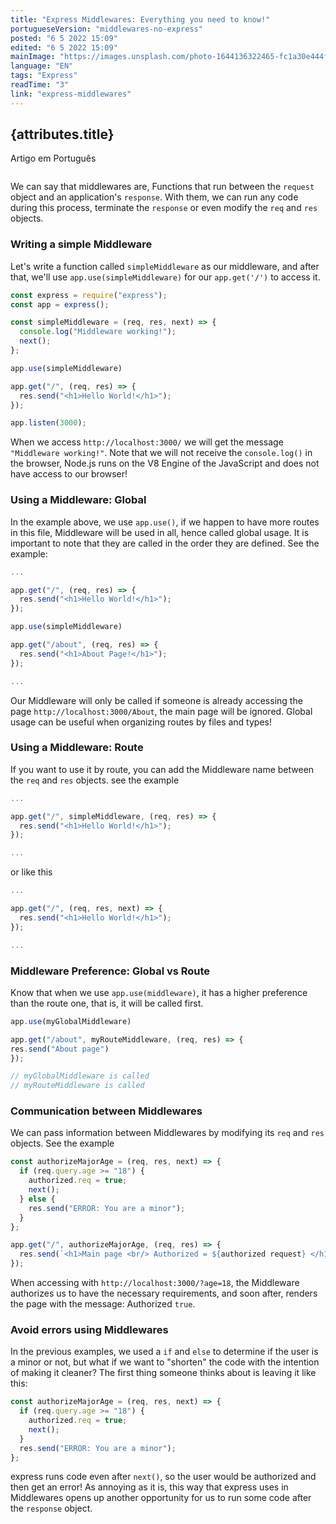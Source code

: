 ```yaml
---
title: "Express Middlewares: Everything you need to know!"
portugueseVersion: "middlewares-no-express"
posted: "6 5 2022 15:09"
edited: "6 5 2022 15:09"
mainImage: "https://images.unsplash.com/photo-1644136322465-fc1a30e444ff?ixlib=rb-1.2.1&ixid=MnwxMjA3fDB8MHxwaG90by1wYWdlfHx8fGVufDB8fHx8&auto=format&fit=crop&w=684&q=80"
language: "EN"
tags: "Express"
readTime: "3"
link: "express-middlewares"
---
```




## {attributes.title}

<Link to={`/blog/${attributes.portugueseVersion}`}>
  <div>Artigo em Português</div>
</Link>

<img
  src={attributes.mainImage}
  alt=""
  title="Image of @darth_u"
  className="MainImage"
/>

We can say that middlewares are, <Highlight>Functions that run between the `request` object
and an application's `response`</Highlight>. With them, we can run any
code during this process, terminate the <Code>response</Code> or even modify the
<Code>req</Code> and <Code>res</Code> objects.

### Writing a simple Middleware

Let's write a function called <Code>simpleMiddleware</Code> as our middleware,
and after that, we'll use <Code>app.use(simpleMiddleware)</Code> for our <Code>app.get('/')</Code> to access it.

```js
const express = require("express");
const app = express();

const simpleMiddleware = (req, res, next) => {
  console.log("Middleware working!");
  next();
};

app.use(simpleMiddleware)

app.get("/", (req, res) => {
  res.send("<h1>Hello World!</h1>");
});

app.listen(3000);
```

When we access <Code>http://localhost:3000/</Code> we will get the message <Code>"Middleware working!"</Code>.
Note that we will not receive the <Code>console.log()</Code> in the browser, Node.js runs on the <Highlight>V8 Engine</Highlight> of the
JavaScript and does not have access to our browser!

### Using a Middleware: Global

In the example above, we use <Code>app.use()</Code>, if we happen to have more routes in this file, Middleware
will be used in all, hence called global usage. It is important to note that they are called in the order they are defined.
See the example:

```js
...

app.get("/", (req, res) => {
  res.send("<h1>Hello World!</h1>");
});

app.use(simpleMiddleware)

app.get("/about", (req, res) => {
  res.send("<h1>About Page!</h1>");
});

...

```

Our Middleware will only be called if someone is already accessing the page <Code>http://localhost:3000/About</Code>, the main 
page will be ignored. Global usage can be useful when organizing routes by files and types!

### Using a Middleware: Route

If you want to use it by route, you can add the Middleware name between the <Code>req</Code> and <Code>res</Code> objects.
see the example

```js
...

app.get("/", simpleMiddleware, (req, res) => {
  res.send("<h1>Hello World!</h1>");
});

...
```

or like this


```js
...

app.get("/", (req, res, next) => {
  res.send("<h1>Hello World!</h1>");
});

...
```


### Middleware Preference: Global vs Route

Know that when we use <Code>app.use(middleware)</Code>, it has a higher preference than the route one, that is, it will be called first.


```js
app.use(myGlobalMiddleware)

app.get("/about", myRouteMiddleware, (req, res) => {
res.send("About page")
});

// myGlobalMiddleware is called
// myRouteMiddleware is called
```

### Communication between Middlewares

We can pass information between Middlewares by modifying its <Code>req</Code> and <Code>res</Code> objects. 
See the example

```js
const authorizeMajorAge = (req, res, next) => {
  if (req.query.age >= "18") {
    authorized.req = true;
    next();
  } else {
    res.send("ERROR: You are a minor");
  }
};

app.get("/", authorizeMajorAge, (req, res) => {
  res.send(`<h1>Main page <br/> Authorized = ${authorized request} </h1>`);
});
```

When accessing with <Code>http://localhost:3000/?age=18</Code>, the Middleware authorizes us to have the necessary requirements, and soon after, renders
the page with the message: Authorized <Code>true</Code>.

<PostImage image={messageEN} description="" />

### Avoid errors using Middlewares

In the previous examples, we used a <Code>if</Code> and <Code>else</Code> to determine if the user is a minor or not,
but what if we want to "shorten" the code with the intention of making it cleaner? The first thing someone thinks about is leaving it like this:

```js
const authorizeMajorAge = (req, res, next) => {
  if (req.query.age >= "18") {
    authorized.req = true;
    next();
  }
  res.send("ERROR: You are a minor");
};
```

express runs code even after <Code>next()</Code>, so the user would be authorized and then get an error!
As annoying as it is, this way that express uses in Middlewares opens up another opportunity for us to run some code after the
<Code>response</Code> object.